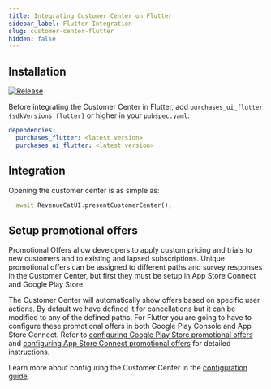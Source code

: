 ```yaml
---
title: Integrating Customer Center on Flutter
sidebar_label: Flutter Integration
slug: customer-center-flutter
hidden: false
---
```


<OverviewPartial />

## Installation

[![Release](https://img.shields.io/github/release/RevenueCat/purchases-flutter.svg?style=flat)](https://github.com/RevenueCat/purchases-flutter/releases)

Before integrating the Customer Center in Flutter, add `purchases_ui_flutter` <code>{sdkVersions.flutter}</code> or higher in your `pubspec.yaml`:

```yaml
dependencies:
  purchases_flutter: <latest version>
  purchases_ui_flutter: <latest version>
```

## Integration

Opening the customer center is as simple as:

```dart
  await RevenueCatUI.presentCustomerCenter();
```

## Setup promotional offers

Promotional Offers allow developers to apply custom pricing and trials to new customers and to existing and lapsed subscriptions. Unique promotional offers can be assigned to different paths and survey responses in the Customer Center, but first they must be setup in App Store Connect and Google Play Store.

The Customer Center will automatically show offers based on specific user actions. By default we have defined it for cancellations but it can be modified to any of the defined paths. For Flutter you are going to have to configure these promotional offers in both Google Play Console and App Store Connect.
Refer to [configuring Google Play Store promotional offers](/tools/customer-center/customer-center-promo-offers-google) and [configuring App Store Connect promotional offers](/tools/customer-center/customer-center-promo-offers-apple) for detailed instructions.

Learn more about configuring the Customer Center in the [configuration guide](/tools/customer-center/customer-center-configuration).
